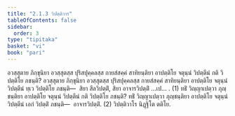 ```yaml
---
title: "2.1.3 วิปตฺติวาร"
tableOfContents: false
sidebar:
  order: 3
type: "tipitaka"
basket: "vi"
book: "pari"
---
```



<DynamicBreadcrumb />

<Division number="241" book="pari">

<Paragraph number="991" book="pari">
อวสฺสุตาย ภิกฺขุนิยา อวสฺสุตสฺส ปุริสปุคฺคลสฺส กายสํสคฺคํ สาทิยนฺติยา อาปตฺติโย จตุนฺนํ วิปตฺตีนํ กติ วิปตฺติโย ภชนฺติ? อวสฺสุตาย ภิกฺขุนิยา อวสฺสุตสฺส ปุริสปุคฺคลสฺส กายสํสคฺคํ สาทิยนฺติยา อาปตฺติโย จตุนฺนํ วิปตฺตีนํ ทฺเว วิปตฺติโย ภชนฺติ—  สิยา สีลวิปตฺติํ, สิยา อาจารวิปตฺติํ …เป… . (1)
</Paragraph>

<Paragraph number="992" book="pari">
ทธิํ วิญฺญาเปตฺวา ภุญฺชนฺติยา อาปตฺติโย จตุนฺนํ วิปตฺตีนํ กติ วิปตฺติโย ภชนฺติ? ทธิํ วิญฺญาเปตฺวา ภุญฺชนฺติยา อาปตฺติโย จตุนฺนํ วิปตฺตีนํ เอกํ วิปตฺติํ ภชนฺติ—  อาจารวิปตฺติํ. (2)

</Paragraph>
</Division>

<Paragraph number="993" type="center" book="pari">
วิปตฺติวาโร นิฏฺฐิโต ตติโย.
</Paragraph>